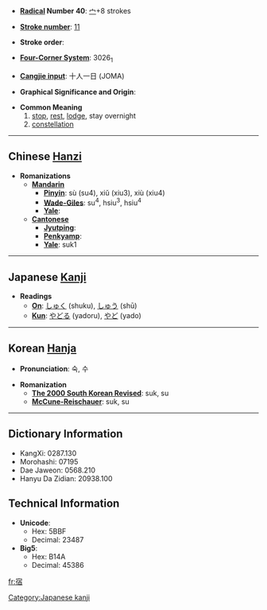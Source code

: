* '''[[Wiktionary:Chinese radical index| Radical]] Number 40''': [[Wiktionary:Chinese radical index 宀|宀]]+8 strokes

* '''[[Wiktionary:Chinese total strokes index|Stroke number]]''': [[Wiktionary:Chinese total strokes index 11|11]]

* '''Stroke order''': 

* '''[[Wiktionary:Chinese four corner index|Four-Corner System]]''': 3026<sub>1</sub>

* '''[[Wiktionary:Chinese Cangjie index|Cangjie input]]''': 十人一日 (JOMA)

* '''Graphical Significance and Origin''': 

* '''Common Meaning'''
*#[[stop]], [[rest]], [[lodge]], stay overnight
*# [[constellation]]

----

== Chinese [[Hanzi]] ==

* '''Romanizations'''
** '''[[Mandarin]]'''
*** '''[[Pinyin]]''': sù (su4), xiǔ (xiu3), xiù (xiu4)
*** '''[[Wade-Giles]]''': su<sup>4</sup>, hsiu<sup>3</sup>, hsiu<sup>4</sup>
*** '''[[Yale]]''': 
** '''[[Cantonese]]'''
*** '''[[Jyutping]]''':
*** '''[[Penkyamp]]''': 
*** '''[[Yale]]''': suk1


----

== Japanese [[Kanji]] ==

* '''Readings'''
** '''[[On]]''': [[しゅく]] (shuku), [[しゅう]] (shū)
** '''[[Kun]]''': [[やどる]] (yadoru), [[やど]] (yado)
 

----

== Korean [[Hanja]] ==

* '''Pronunciation''': 숙, 수

* '''Romanization'''
** '''[[The 2000 South Korean Revised Romanization|The 2000 South Korean Revised]]''': suk, su
** '''[[McCune-Reischauer]]''': suk, su

----

== Dictionary Information ==

* KangXi: 0287.130
* Morohashi: 07195
* Dae Jaweon: 0568.210
* Hanyu Da Zidian: 20938.100

== Technical Information ==

* '''Unicode''':
** Hex: 5BBF
** Decimal: 23487
* '''Big5''':
** Hex: B14A
** Decimal: 45386

[[Category:Japanese kanji]]

[[fr:宿]]